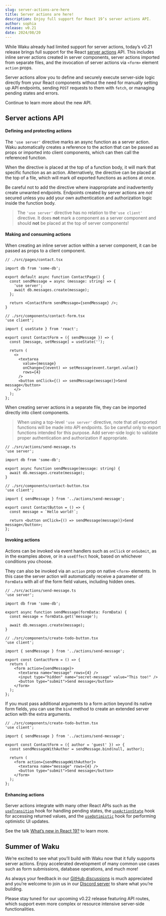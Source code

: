 ```yaml
---
slug: server-actions-are-here
title: Server actions are here!
description: Enjoy full support for React 19’s server actions API.
author: sophia
release: v0.21
date: 2024/08/20
---
```


While Waku already had limited support for server actions, today’s v0.21 release brings full support for the React [server actions](https://react.dev/reference/rsc/server-actions) API. This includes inline server actions created in server components, server actions imported from separate files, and the invocation of server actions via `<form>` element `action` props.

Server actions allow you to define and securely execute server-side logic directly from your React components without the need for manually setting up API endpoints, sending `POST` requests to them with `fetch`, or managing pending states and errors.

Continue to learn more about the new API.

## Server actions API

#### Defining and protecting actions

The `'use server'` directive marks an async function as a server action. Waku automatically creates a reference to the action that can be passed as props or imported into client components, which can then call the referenced function.

When the directive is placed at the top of a function body, it will mark that specific function as an action. Alternatively, the directive can be placed at the top of a file, which will mark _all_ exported functions as actions at once.

Be careful not to add the directive where inappropriate and inadvertently create unwanted endpoints. Endpoints created by server actions are _not_ secured unless you add your own authentication and authorization logic inside the function body.

> The `'use server'` directive has no relation to the`'use client'` directive. It does **not** mark a component as a server component and should **not** be placed at the top of server components!

#### Making and consuming actions

When creating an inline server action within a server component, it can be passed as props to a client component.

```tsx
// ./src/pages/contact.tsx

import db from 'some-db';

export default async function ContactPage() {
  const sendMessage = async (message: string) => {
    'use server';
    await db.messages.create(message);
  };

  return <ContactForm sendMessage={sendMessage} />;
}
```

```tsx
// ./src/components/contact-form.tsx
'use client';

import { useState } from 'react';

export const ContactForm = ({ sendMessage }) => {
  const [message, setMessage] = useState('');

  return (
    <>
      <textarea
        value={message}
        onChange={(event) => setMessage(event.target.value)}
        rows={4}
      />
      <button onClick={() => sendMessage(message)}>Send message</button>
    </>
  );
};
```

When creating server actions in a separate file, they can be imported directly into client components.

> When using a top-level `'use server'` directive, note that _all_ exported functions will be made into API endpoints. So be careful only to export functions intended for this purpose. Add server-side logic to validate proper authentication and authorization if appropriate.

```tsx
// ./src/actions/send-message.ts
'use server';

import db from 'some-db';

export async function sendMessage(message: string) {
  await db.messages.create(message);
}
```

```tsx
// ./src/components/contact-button.tsx
'use client';

import { sendMessage } from '../actions/send-message';

export const ContactButton = () => {
  const message = `Hello world!`;

  return <button onClick={() => sendMessage(message)}>Send message</button>;
};
```

#### Invoking actions

Actions can be invoked via event handlers such as `onClick` or `onSubmit`, as in the examples above, or in a `useEffect` hook, based on whichever conditions you choose.

They can also be invoked via an `action` prop on native `<form>` elements. In this case the server action will automatically receive a parameter of `FormData` with all of the form field values, including hidden ones.

```tsx
// ./src/actions/send-message.ts
'use server';

import db from 'some-db';

export async function sendMessage(formData: FormData) {
  const message = formData.get('message');

  await db.messages.create(message);
}
```

```tsx
// ./src/components/create-todo-button.tsx
'use client';

import { sendMessage } from '../actions/send-message';

export const ContactForm = () => {
  return (
    <form action={sendMessage}>
      <textarea name="message" rows={4} />
      <input type="hidden" name="secret-message" value="This too!" />
      <button type="submit">Send message</button>
    </form>
  );
};
```

If you must pass additional arguments to a form action beyond its native form fields, you can use the `bind` method to create an extended server action with the extra arguments.

```tsx
// ./src/components/create-todo-button.tsx
'use client';

import { sendMessage } from '../actions/send-message';

export const ContactForm = ({ author = 'guest' }) => {
  const sendMessageWithAuthor = sendMessage.bind(null, author);

  return (
    <form action={sendMessageWithAuthor}>
      <textarea name="message" rows={4} />
      <button type="submit">Send message</button>
    </form>
  );
};
```

#### Enhancing actions

Server actions integrate with many other React APIs such as the [`useTransition`](https://react.dev/reference/react/useTransition) hook for handling pending states, the [`useActionState`](https://react.dev/reference/react/useActionState) hook for accessing returned values, and the [`useOptimistic`](https://react.dev/reference/react/useOptimistic) hook for performing optimistic UI updates.

See the talk [What’s new in React 19?](https://www.youtube.com/watch?v=AJOGzVygGcY) to learn more.

## Summer of Waku

We’re excited to see what you’ll build with Waku now that it fully supports server actions. Enjoy accelerated development of many common use cases such as form submissions, database operations, and much more!

As always your feedback in our [GitHub discussions](https://github.com/dai-shi/waku/discussions) is much appreciated and you’re welcome to join us in our [Discord server](https://discord.gg/MrQdmzd) to share what you’re building.

Please stay tuned for our upcoming v0.22 release featuring API routes, which support even more complex or resource intensive server-side functionalities.
